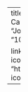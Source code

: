 ---
title: "An acoustic description of Mixean Basque"
authors:
  - "Ander Egurtzegi"
  - "C. Carignan"
date: "2020-01-01"
publication_types:
  - "article-journal"
publication: "Journal of the Acoustical Society of America, 147(4), 2791–2802"
doi: "10.1121/10.0000996"

links:
  - name: PDF
    url: "https://asa.scitation.org/doi/pdf/10.1121/10.0000996"
    icon: "ai ai-open-access"
  - name: Supplementary
    url: "https://asa.scitation.org/doi/suppl/10.1121/10.0000996/suppl_file/supppub1.pdf"
    icon: "ai ai-file-pdf" # Changed to a more generic file icon
--- 